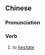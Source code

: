 {{also|犹疑}}
==Chinese==
{{zh-forms|s=犹疑}}

===Pronunciation===
{{zh-pron
|m=yóuyí
|c=jau4 ji4
|cat=v
}}

===Verb===
{{zh-verb}}

# to [[hesitate]]